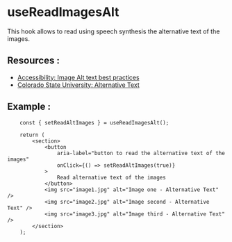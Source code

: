 
<Meta of={ReadImagesAlt} />

# **useReadImagesAlt**

This hook allows to read using speech synthesis the alternative text of the images.

## **Resources** :

- [Accessibility: Image Alt text best practices](https://help.siteimprove.com/support/solutions/articles/80000863904-accessibility-image-alt-text-best-practices)
- [Colorado State University: Alternative Text](https://www.chhs.colostate.edu/accessibility/best-practices-how-tos/alternative-text/)

## **Example** :

```tsx
    const { setReadAltImages } = useReadImagesAlt();

    return (
        <section>
            <button
                aria-label="button to read the alternative text of the images"
                onClick={() => setReadAltImages(true)}
            >
                Read alternative text of the images
            </button>
            <img src="image1.jpg" alt="Image one - Alternative Text" />
            <img src="image2.jpg" alt="Image second - Alternative Text" />
            <img src="image3.jpg" alt="Image third - Alternative Text" />
        </section>
    );
```